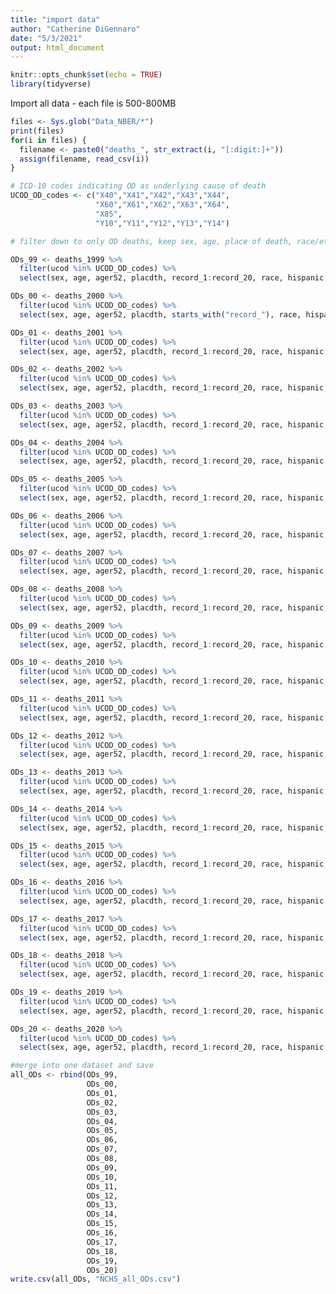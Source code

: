 ```yaml
---
title: "import data"
author: "Catherine DiGennaro"
date: "5/3/2021"
output: html_document
---
```


```r
knitr::opts_chunk$set(echo = TRUE)
library(tidyverse)
```

Import all data - each file is 500-800MB
```r
files <- Sys.glob("Data_NBER/*")
print(files)
for(i in files) {
  filename <- paste0("deaths_", str_extract(i, "[:digit:]+"))
  assign(filename, read_csv(i))
}
```

```r
# ICD-10 codes indicating OD as underlying cause of death
UCOD_OD_codes <- c("X40","X41","X42","X43","X44",
                   "X60","X61","X62","X63","X64",
                   "X85",
                   "Y10","Y11","Y12","Y13","Y14")

# filter down to only OD deaths, keep sex, age, place of death, race/ethnicity, year, and all assigned ICD-10 codes

ODs_99 <- deaths_1999 %>% 
  filter(ucod %in% UCOD_OD_codes) %>% 
  select(sex, age, ager52, placdth, record_1:record_20, race, hispanic, year)

ODs_00 <- deaths_2000 %>% 
  filter(ucod %in% UCOD_OD_codes) %>% 
  select(sex, age, ager52, placdth, starts_with("record_"), race, hispanic, year)

ODs_01 <- deaths_2001 %>% 
  filter(ucod %in% UCOD_OD_codes) %>% 
  select(sex, age, ager52, placdth, record_1:record_20, race, hispanic, year)

ODs_02 <- deaths_2002 %>% 
  filter(ucod %in% UCOD_OD_codes) %>% 
  select(sex, age, ager52, placdth, record_1:record_20, race, hispanic, year)

ODs_03 <- deaths_2003 %>% 
  filter(ucod %in% UCOD_OD_codes) %>% 
  select(sex, age, ager52, placdth, record_1:record_20, race, hispanic, year)

ODs_04 <- deaths_2004 %>% 
  filter(ucod %in% UCOD_OD_codes) %>% 
  select(sex, age, ager52, placdth, record_1:record_20, race, hispanic, year)

ODs_05 <- deaths_2005 %>% 
  filter(ucod %in% UCOD_OD_codes) %>% 
  select(sex, age, ager52, placdth, record_1:record_20, race, hispanic, year)

ODs_06 <- deaths_2006 %>% 
  filter(ucod %in% UCOD_OD_codes) %>% 
  select(sex, age, ager52, placdth, record_1:record_20, race, hispanic, year)

ODs_07 <- deaths_2007 %>% 
  filter(ucod %in% UCOD_OD_codes) %>% 
  select(sex, age, ager52, placdth, record_1:record_20, race, hispanic, year)

ODs_08 <- deaths_2008 %>% 
  filter(ucod %in% UCOD_OD_codes) %>% 
  select(sex, age, ager52, placdth, record_1:record_20, race, hispanic, year)

ODs_09 <- deaths_2009 %>% 
  filter(ucod %in% UCOD_OD_codes) %>% 
  select(sex, age, ager52, placdth, record_1:record_20, race, hispanic, year)

ODs_10 <- deaths_2010 %>% 
  filter(ucod %in% UCOD_OD_codes) %>% 
  select(sex, age, ager52, placdth, record_1:record_20, race, hispanic, year)

ODs_11 <- deaths_2011 %>% 
  filter(ucod %in% UCOD_OD_codes) %>% 
  select(sex, age, ager52, placdth, record_1:record_20, race, hispanic, year)

ODs_12 <- deaths_2012 %>% 
  filter(ucod %in% UCOD_OD_codes) %>% 
  select(sex, age, ager52, placdth, record_1:record_20, race, hispanic, year)

ODs_13 <- deaths_2013 %>% 
  filter(ucod %in% UCOD_OD_codes) %>% 
  select(sex, age, ager52, placdth, record_1:record_20, race, hispanic, year)

ODs_14 <- deaths_2014 %>% 
  filter(ucod %in% UCOD_OD_codes) %>% 
  select(sex, age, ager52, placdth, record_1:record_20, race, hispanic, year)

ODs_15 <- deaths_2015 %>% 
  filter(ucod %in% UCOD_OD_codes) %>% 
  select(sex, age, ager52, placdth, record_1:record_20, race, hispanic, year)

ODs_16 <- deaths_2016 %>% 
  filter(ucod %in% UCOD_OD_codes) %>% 
  select(sex, age, ager52, placdth, record_1:record_20, race, hispanic, year)

ODs_17 <- deaths_2017 %>% 
  filter(ucod %in% UCOD_OD_codes) %>% 
  select(sex, age, ager52, placdth, record_1:record_20, race, hispanic, year)

ODs_18 <- deaths_2018 %>% 
  filter(ucod %in% UCOD_OD_codes) %>% 
  select(sex, age, ager52, placdth, record_1:record_20, race, hispanic, year)

ODs_19 <- deaths_2019 %>% 
  filter(ucod %in% UCOD_OD_codes) %>% 
  select(sex, age, ager52, placdth, record_1:record_20, race, hispanic, year)

ODs_20 <- deaths_2020 %>% 
  filter(ucod %in% UCOD_OD_codes) %>% 
  select(sex, age, ager52, placdth, record_1:record_20, race, hispanic, year)
```

```r
#merge into one dataset and save
all_ODs <- rbind(ODs_99,
                 ODs_00,
                 ODs_01,
                 ODs_02,
                 ODs_03,
                 ODs_04,
                 ODs_05,
                 ODs_06,
                 ODs_07,
                 ODs_08,
                 ODs_09,
                 ODs_10,
                 ODs_11,
                 ODs_12,
                 ODs_13,
                 ODs_14,
                 ODs_15,
                 ODs_16,
                 ODs_17,
                 ODs_18,
                 ODs_19,
                 ODs_20) 
write.csv(all_ODs, "NCHS_all_ODs.csv")
```

